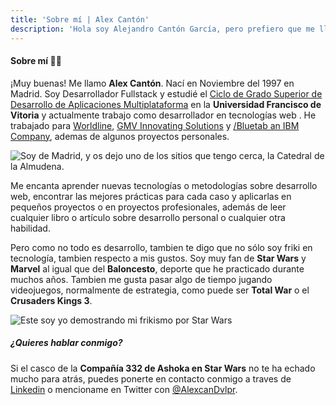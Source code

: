 ```yaml
---
title: 'Sobre mí | Alex Cantón'
description: 'Hola soy Alejandro Cantón García, pero prefiero que me llamen Álex. Soy desarrollador web y nací en Madrid en 1997. Me encanta la tecnología y los juegos de estrategia.'
---
```

#### Sobre mí 🙋‍♂️

¡Muy buenas! Me llamo **Alex Cantón**. Nací en Noviembre del 1997 en Madrid. Soy Desarrollador Fullstack y estudié el [Ciclo de Grado Superior de Desarrollo de Aplicaciones Multiplataforma](https://www.ufv.es/cetys/tecnico-superior-en-desarrollo-de-aplicaciones-multiplataforma/) en la **Universidad Francisco de Vitoria** y actualmente trabajo como desarrollador en tecnologías web . He trabajado para [Worldline](https://es.worldline.com/es/home.html), [GMV Innovating Solutions](https://www.gmv.com/es-es) y [/Bluetab an IBM Company](https://www.bluetab.net/es/), ademas de algunos proyectos personales.

![Soy de Madrid, y os dejo uno de los sitios que tengo cerca, la Catedral de la Almudena. ](https://res.cloudinary.com/dnnfr3jhi/image/upload/v1639932845/Blog/almudena_nms2n6.webp) 

Me encanta aprender nuevas tecnologías o metodologías sobre desarrollo web, encontrar las mejores prácticas para cada caso y aplicarlas en pequeños proyectos o en proyectos profesionales, además de leer cualquier libro o artículo sobre desarrollo personal o cualquier otra habilidad.

Pero como no todo es desarrollo, tambien te digo que no sólo soy friki en tecnología, tambien respecto a mis gustos. Soy muy fan de **Star Wars** y **Marvel** al igual que del **Baloncesto**, deporte que he practicado durante muchos años. Tambien me gusta pasar algo de tiempo jugando videojuegos, normalmente de estrategia, como puede ser **Total War** o el **Crusaders Kings 3**.


![Este soy yo demostrando mi frikismo por Star Wars](https://res.cloudinary.com/dnnfr3jhi/image/upload/v1639933116/Blog/starwars_1_zjpuv3.webp)

##### ¿Quieres hablar conmigo?

Si el casco de la **Compañía 332 de Ashoka en Star Wars** no te ha echado mucho para atrás, puedes ponerte en contacto conmigo a traves de [Linkedin](https://www.linkedin.com/in/alejandro-cant%C3%B3n-garc%C3%ADa-2a5b7311a/) o mencioname en Twitter con [@AlexcanDvlpr](https://twitter.com/intent/tweet?url=Hola+@AlexcanDvlpr.).